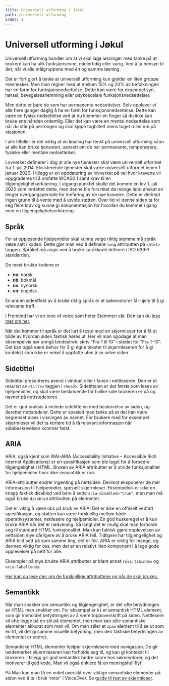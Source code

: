 ```yaml
---
title: Universell utforming i Jøkul
path: /universell-utforming
order: 1
---
```


# Universell utforming i Jøkul

<Ingress>
    Universell utforming handler om at vi skal lage løsninger med tanke på at brukere kan ha ulik funksjonsevne,
    midlertidig eller varig. Ved å ta hensyn til det, når vi alle målgruppene med én og samme løsning.
</Ingress>

Det er fort gjort å tenke at universell utforming kun gjelder en liten gruppe mennesker. Men man regner med at mellom 15% og 20% av befolkningen har en form for funksjonsnedsettelse. Dette kan være for eksempel syn, hørsel, bevegelseshemming eller psykososiale funksjonsnedsettelser.

Men dette er bare de som har permanente nedsettelser. Selv opplever vi alle flere ganger daglig å ha en form for funksjonsnedsettelse. Dette kan være en fysisk nedsettelse ved at du klemmer en finger så du ikke kan bruke ene hånden ordentlig. Eller det kan være en mental nedsettelse som når du står på perrongen og skal kjøpe togbillett mens toget ruller inn på stasjonen.

I alle tilfeller er det viktig at en løsning har tenkt på universell utforming sånn at alle kan bruke tjenesten, uansett om de har permanente, temporærere, fysiske eller mentale nedsettelser.

Lovverket definerer i dag at alle nye tjenester skal være universelt utformet fra 1. juli 2014. Eksisterende tjenester skal være universelt utformet innen 1. januar 2020. I tillegg er en oppdatering av lovverket på vei hvor kravene vil oppgraderes til å omfatte WCAG2.1 samt krav til en tilgjengelighetserklæring.
I utgangspunktet skulle det komme en lov 1. juli 2020 som innfattet dette, men denne ble forsinket da mange land ønsket en lenger overgangsperiode for innføring av de nye kravene. Dette er derimot ingen grunn til å vente med å utvide støtten. Over tid vil denne siden ta for seg flere krav og kunne gi dokumentasjon for hvordan du kommer i gang med en tilgjengelighetserklæring.

## Språk

For at opplesende hjelpemidler skal kunne velge riktig stemme må språk være satt i koden. Dette gjør man ved å definere `lang` attributten på `<html>` taggen. Språket må angis ved å bruke språkkode definert i ISO 639-1 standarden.

De mest brukte kodene er

-   **no**: norsk
-   **nb**: bokmål
-   **nn**: nynorsk
-   **en**: engelsk

En annen sideeffekt av å bruke riktig språk er at søkemotorer får hjelp til å gi relevante traff.

I Fremtind har vi en tone of voice som heter Stemmen vår. Den kan du [lese mer om her](/profil/stilogtone).

Når det kommer til språk er det lurt å teste med en skjermleser for å få et bilde av hvordan siden faktisk høres ut. Her vil man oppdage at man eksempelvis bør unngå bindestrek: skriv "Fra 1 til 10" i stedet for "Fra 1-10". Det kan også være behov for å gi egne tekster til skjermleseren for å gi kontekst som ikke er enkel å oppfatte uten å se selve siden.

## Sidetittel

Sidetittel presenteres øverst i vinduet eller i fanen i nettleseren. Den er et resultat av `<title>` taggen i `<head>`. Sidetittelen er det første som leses av hjelpemidler, og skal være beskrivende for hvilke side brukeren er på og navnet på nettstedeieren.

Det er god praksis å innlede sidetittelen med beskrivelse av siden, og deretter nettstedeier. Dette er spesielt med tanke på at det kan være begrenset plass i visningen av navnet. For brukere med for eksempel skjermleser vil det ta kortere tid å få relevant informasjon når sidebeskrivelsen kommer først.

## ARIA

ARIA, også kjent som WAI-ARIA (Accessibility Initiative – Accessible Rich Internet Applications) er en spesifikasjon som ble laget for å forbedre tilgjengelighet i HTML. Bruken av ARIA attributter er å utvide funksjonalitet for hjelpemidler hvor ikke semantikk er nok.

ARIA-attributter endrer ingenting på nettsiden. Derimot eksponerer de mer informasjon til hjelpemidler, spesielt skjermleser. Eksempelvis er ikke en knapp faktisk disabled ved bare å sette `aria-disabled="true"`, men man må også bruke `disabled` attributten på elementet.

Det er viktig å være obs på bruk av ARIA: Det er ikke en offisielt vedtatt spesifikasjon, og støtten kan være forskjellig mellom både operativsystemer, nettlesere og hjelpemidler. En god huskeregel er å kun bruke ARIA når det er nødvendig. Så langt det er mulig skal man forholde seg til standard HTML funksjonalitet. Man kan faktisk gjøre opplevelsen av nettsiden mye dårligere av å bruke ARIA feil. Tidligere har tilgjengelighet og ARIA blitt sett på som samme ting, det er feil. ARIA er viktig for mange, og dermed viktig for oss, men det er en relativt liten komponent i å lage gode opplevelser på nett for alle.

Eksempler på mye brukte ARIA attributter er blant annet `role`, `tabindex` og `aria-labelledby`.

[Her kan du lese mer om de forskjellige attributtene og når de skal brukes.](https://www.w3.org/TR/wai-aria-1.1/#state_prop_def)

## Semantikk

Når man snakker om semantikk og tilgjengelighet, er det ofte betydningen av HTML man snakker om. For eksempel er `h1` et semantisk HTML element, som gir innholdet betydningen av å være toppoverskrift på siden. Nettlesere vil ofte legge på en stil på elementet, men man kan stile semantiske elementer akkurat som man vil. Om man stiler et `span` element til å se ut som en h1, vil det gi samme visuelle betydning, men den faktiske betydningen av elementet er endret.

Semantiske HTML elementer hjelper skjermlesere med navigasjon. De gir landemerker skjermleseren kan forholde seg til, og kan gi kontekst til brukeren. I tillegg gir god semantikk bedre score hos søkemotorer, og det motiverer til god kode. Man vil også enklere få en meningsfull flyt.

På Mac kan man få en enkel oversikt over viktige semantiske elementer på siden ved å ta i bruk 'rotor' i VoiceOver. Se [guide til test av skjermleser](/universell-utforming/skjermleser).
